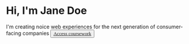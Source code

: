 # Hi, I'm Jane Doe

I'm creating noice web experiences for the next generation of consumer-facing companies <button class="btn default" ><a href="http://localhost:8001" target="_blank" style="font-family: 'Dancing Script';">Access coursework</a></button>
